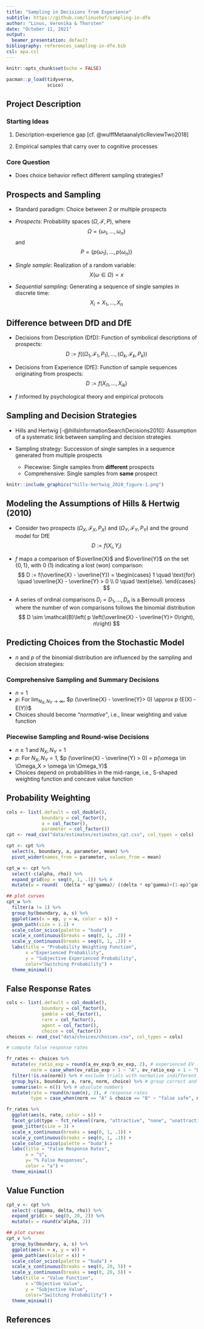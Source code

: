 ```yaml
---
title: "Sampling in Decisions from Experience"
subtitle: https://github.com/linushof/sampling-in-dfe
author: "Linus, Veronika & Thorsten"
date: "October 11, 2021"
output:
  beamer_presentation: default
bibliography: references_sampling-in-dfe.bib
csl: apa.csl
---
```


```r
knitr::opts_chunk$set(echo = FALSE)

pacman::p_load(tidyverse, 
               scico)
```


## Project Description    

### Starting Ideas

1. Description-experience gap [cf. @wulffMetaanalyticReviewTwo2018]

2. Empirical samples that carry over to cognitive processes  

### Core Question

- Does choice behavior reflect different sampling strategies?

## Prospects and Sampling

- Standard paradigm: Choice between 2 or multiple prospects

- *Prospects*: Probability spaces $(\Omega, \mathcal{F}, P)$, where 
$$
\Omega = \{\omega_1, ..., \omega_n\}
$$
and 
$$
P = \{p(\omega_1), ..., p(\omega_n)\}
$$

- *Single sample*: Realization of a random variable:
$$
X(\omega \in \Omega) = x 
$$

- *Sequential sampling*: Generating a sequence of single samples in discrete time: 
$$
X_i = X_1, ..., X_n 
$$

## Difference between DfD and DfE 

- Decisions from Description (DfD): Function of symbolical descriptions of prospects:  
$$
D:= f((\Omega_1, \mathcal{F}_1, P_1), ..., (\Omega_k, \mathcal{F}_k, P_k))
$$

- Decisions from Experience (DfE): Function of sample sequences originating from prospects:
$$
D := f(X_{i1}, ..., X_{ik}) 
$$

- $f$ informed by psychological theory and empirical protocols 

## Sampling and Decision Strategies 

- Hills and Hertwig [-@hillsInformationSearchDecisions2010]: Assumption of a systematic link between sampling and decision strategies

- Sampling strategy: Succession of single samples in a sequence generated from multiple prospects

  + Piecewise: Single samples from **different** prospects 
  + Comprehensive: Single samples from **same** prospect  

```r
knitr::include_graphics("hills-hertwig_2010_figure-1.png")
```


## Modeling the Assumptions of Hills & Hertwig (2010)

- Consider two prospects $(\Omega_X, \mathcal{F}_X, P_X)$ and $(\Omega_Y, \mathcal{F}_Y, P_Y)$ and the ground model for DfE
$$
D := f(X_i, Y_i) 
$$

- $f$ maps a comparison of $\overline{X}$ and $\overline{Y}$ on the set $\{0, 1\}$, with 0 (1) indicating a lost (won) comparison:
$$
D := f(\overline{X} - \overline{Y}) = 
  \begin{cases}
    1 \quad \text{for} \quad \overline{X} - \overline{Y} > 0 \\
    0 \quad \text{else}. 
  \end{cases} 
$$

- A series of ordinal comparisons $D_i = D_1, ..., D_n$ is a Bernoulli process where the number of won comparisons follows the binomial distribution
$$
D \sim \mathcal{B}\left( p \left(\overline{X} - \overline{Y}> 0\right), n\right)
$$

## Predicting Choices from the Stochastic Model

- $n$ and $p$ of the binomial distribution are influenced by the sampling and decision strategies:

### Comprehensive Sampling and Summary Decisions

- $n = 1$  
- $p$: For $\lim_{N_X, N_Y  \to \infty}$, $p (\overline{X} - \overline{Y}> 0) \approx p (E(X) - E(Y))$ 
- Choices should become *"normative"*, i.e., linear weighting and value function 

### Piecewise Sampling and Round-wise Decisions

- $n \geq 1$ and $N_X, N_Y = 1$
- $p$: For $N_X, N_Y = 1$, $p (\overline{X} - \overline{Y} > 0) = p(\omega \in \Omega_X > \omega \in \Omega_Y)$
- Choices depend on probabilities in the mid-range, i.e., S-shaped weighting function and concave value function


## Probability Weighting

```r
cols <- list(.default = col_double(),
             boundary = col_factor(),
             a = col_factor(),
             parameter = col_factor())
cpt <- read_csv("data/estimates/estimates_cpt.csv", col_types = cols)

cpt <- cpt %>% 
  select(s, boundary, a, parameter, mean) %>% 
  pivot_wider(names_from = parameter, values_from = mean)

cpt_w <- cpt %>% 
  select(-c(alpha, rho)) %>% 
  expand_grid(ep = seq(0, 1, .1)) %>% #
  mutate(w = round(  (delta * ep^gamma)/ ((delta * ep^gamma)+(1-ep)^gamma), 2)) 

## plot curves
cpt_w %>% 
  filter(a != 1) %>% 
  group_by(boundary, a, s) %>% 
  ggplot(aes(x = ep, y = w, color = s)) +
  geom_path(size = 1.2) + 
  scale_color_scico(palette = "buda") + 
  scale_x_continuous(breaks = seq(0, 1, .2)) +
  scale_y_continuous(breaks = seq(0, 1, .1)) + 
  labs(title = "Probability Weighting Function",
       x ="Experienced Probability",
       y = "Subjective Experienced Probability", 
       color="Switching Probability") + 
  theme_minimal()
```

## False Response Rates

```r
cols <- list(.default = col_double(),
             boundary = col_factor(),
             gamble = col_factor(),
             rare = col_factor(),
             agent = col_factor(),
             choice = col_factor())
choices <- read_csv("data/choices/choices.csv", col_types = cols)

# compute false response rates

fr_rates <- choices %>% 
  mutate(ev_ratio_exp = round(a_ev_exp/b_ev_exp, 2), # experienced EV (eEV)
         norm = case_when(ev_ratio_exp > 1 ~ "A", ev_ratio_exp < 1 ~ "B")) %>% # normative choice according to eEV
  filter(!is.na(norm)) %>% # exclude trials with normative indifferent prospects
  group_by(s, boundary, a, rare, norm, choice) %>% # group correct and incorrect responses
  summarise(n = n()) %>% # absolute numbers 
  mutate(rate = round(n/sum(n), 2), # response rates 
         type = case_when(norm == "A" & choice == "B" ~ "false safe", norm == "B" & choice == "A" ~ "false risky")) %>% filter(!is.na(type))  # remove correct responses

fr_rates %>% 
  ggplot(aes(s, rate, color = s)) + 
  facet_grid(type ~ fct_relevel(rare, "attractive", "none", "unattractive"), switch = "y") +
  geom_jitter(size = 3) + 
  scale_x_continuous(breaks = seq(0, 1, .1)) +
  scale_y_continuous(breaks = seq(0, 1, .1)) +
  scale_color_scico(palette = "buda") + 
  labs(title = "False Response Rates", 
       x = "s", 
       y= "% False Responses", 
       color = "a") + 
  theme_minimal()
```


## Value Function 

```r
cpt_v <- cpt %>% 
  select(-c(gamma, delta, rho)) %>% 
  expand_grid(x = seq(0, 20, 2)) %>%  
  mutate(v = round(x^alpha, 2)) 

## plot curves
cpt_v %>% 
  group_by(boundary, a, s) %>% 
  ggplot(aes(x = x, y = v)) +
  geom_path(aes(color = s)) +
  scale_color_scico(palette = "buda") + 
  scale_x_continuous(breaks = seq(0, 20, 5)) +
  scale_y_continuous(breaks = seq(0, 20, 5)) + 
  labs(title = "Value Function",
       x ="Objective Value",
       y = "Subjective Value", 
       color="Switching Probability") + 
  theme_minimal()
```




## References
